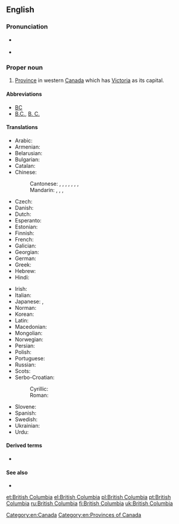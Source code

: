 ==English==
{{wikipedia}}

===Pronunciation===
* {{a|UK}} {{IPA|/ˈbɹɪt.ɪʃ ˌkə.lʌm.bi.ə/|lang=en}}
* {{audio|En-ca-British Columbia.ogg|Audio (CAN)|lang=en}}

===Proper noun===
{{en-proper noun}}

# [[province|Province]] in western [[Canada]] which has [[Victoria]] as its capital.

====Abbreviations====
* [[BC]] {{qualifier|postal symbol}}
* [[B.C.]], [[B. C.]]

====Translations====
{{trans-top|Province in western Canada}}
* Arabic: {{t|ar|كُولُومْبِيَا اَلْبِرِيطَانِيَّة|f|tr=kulumbiyā l-biriṭāniyya}}
* Armenian: {{t|hy|Բրիտանական Կոլումբիա|sc=Armn}}
* Belarusian: {{t|be|Брытанская Калумбія|f}}
* Bulgarian: {{t|bg|Британска Колумбия|f}}
* Catalan: {{t|ca|Colúmbia Britànica|f}}
* Chinese:
*: Cantonese: {{t|yue|不列顛哥倫比亞|sc=Hani}}, {{t|yue|不列颠哥伦比亚|tr=bat1 lit6 din1 go1 loen4 bei2 aa3|sc=Hani}}, {{t|yue|英屬哥倫比亞|sc=Hani}}, {{t|yue|英属哥伦比亚|tr=jing1 suk6 go1 loen4 bei2 aa3|sc=Hani}}, {{t|yue|卑詩|sc=Hani}}, {{t|yue|卑诗|tr=bei1 si1|sc=Hani}} {{qualifier|short form}}, {{t|yue|卑詩省|sc=Hani}}, {{t|yue|卑诗省|tr=bei1 si1 saang2|sc=Hani}} {{qualifier|short form}}
*: Mandarin: {{t|cmn|不列顛哥倫比亞}}, {{t|cmn|不列颠哥伦比亚|tr=Bùlièdiān Gēlúnbǐyà}}, {{t+|cmn|英屬哥倫比亞|sc=Hani}}, {{t+|cmn|英属哥伦比亚|tr=Yīngshǔ Gēlúnbǐyà|sc=Hani}}
* Czech: {{t+|cs|Britská Kolumbie|f}}
* Danish: {{t|da|Britisk Columbia}}
* Dutch: {{t|nl|Brits Columbia}}
* Esperanto: {{t|eo|Brita Kolumbio}}
* Estonian: {{t|et|Briti Columbia}}
* Finnish: {{t+|fi|Brittiläinen Kolumbia}}
* French: {{t+|fr|Colombie-Britannique|f}}
* Galician: {{t+|gl|Columbia Británica|f}}
* Georgian: {{t|ka|ბრიტანეთის კოლუმბია}}
* German: {{t+|de|Britisch-Kolumbien|n}}
* Greek: {{t+|el|Βρετανική Κολομβία|f|sc=Grek}}
* Hebrew: {{t|he|קולומביה הבריטית}}
* Hindi: {{t|hi|ब्रिटिश कोलंबिया|tr=briṭiś kōlambiyā}}
{{trans-mid}}
* Irish: {{t|ga|Colóim Bhriotanach|f|alt=An Cholóim Bhriotanach}}
* Italian: {{t|it|Colombia Britannica}}
* Japanese: {{t|ja|ブリティッシュ・コロンビア|tr=Buritisshu-Koronbia}}, {{t|ja|ブリティッシュ・コロンビア州|tr=Buritisshu-Koronbia-shū}}
* Norman: {{t|nrf|Colombie Britannique|f}}
* Korean: {{t|ko|브리티시컬럼비아|tr=Beuritisi-Keolleombia}}
* Latin: {{t|la|Columbia Britannica}}
* Macedonian: {{t|mk|Британска Колумбија|f}}
* Mongolian: {{t|mn|Бритиш Коламбиа}}
* Norwegian: {{t|no|Britisk Columbia}}
* Persian: {{t|fa|بریتیش کلمبیا}}
* Polish: {{t+|pl|Kolumbia Brytyjska|f}}
* Portuguese: {{t+|pt|Colúmbia Britânica|f}}
* Russian: {{t|ru|Брита́нская Колу́мбия|f}}
* Scots: {{t|sco|Breetish Columbie}}
* Serbo-Croatian:
*: Cyrillic: {{t|sh|Британска Колумбија|f|sc=Cyrl}}
*: Roman: {{t|sh|Britanska Kolumbija|f}}
* Slovene: {{t+|sl|Británska Kolúmbija|f}}
* Spanish: {{t|es|Columbia Británica|f}}
* Swedish: {{t|sv|British Columbia}}
* Ukrainian: {{t|uk|Британська Колумбія|f}}
* Urdu: {{t|ur|برٹش کولمبیا|tr=briṭiś kōlambiyā}}
{{trans-bottom}}

====Derived terms====
* {{l|en|British Columbian}}

====See also====
* {{l|en|Appendix:Place names in British Columbia}}

[[Category:en:Canada]]
[[Category:en:Provinces of Canada]]

[[et:British Columbia]]
[[el:British Columbia]]
[[pl:British Columbia]]
[[pt:British Columbia]]
[[ru:British Columbia]]
[[fi:British Columbia]]
[[uk:British Columbia]]